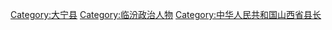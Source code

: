 [[Category:大宁县|Category:大宁县]]
[[Category:临汾政治人物|Category:临汾政治人物]]
[[Category:中华人民共和国山西省县长|Category:中华人民共和国山西省县长]]